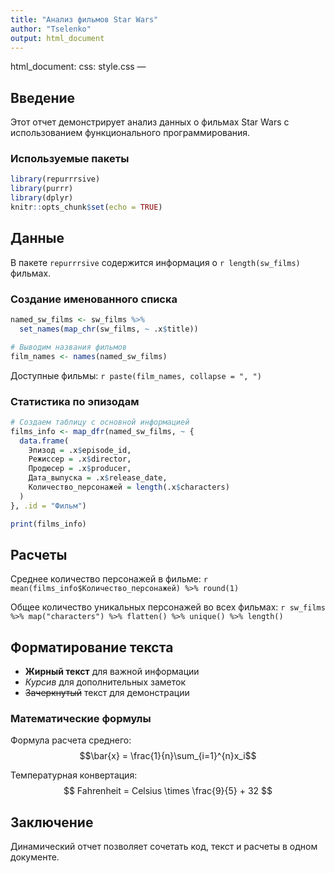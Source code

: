 ---
title: "Анализ фильмов Star Wars"
author: "Tselenko"
output: html_document
---
  html_document:
    css: style.css
---

## Введение

Этот отчет демонстрирует анализ данных о фильмах Star Wars с использованием функционального программирования.

### Используемые пакеты

```{r setup, include=FALSE}
library(repurrrsive)
library(purrr)
library(dplyr)
knitr::opts_chunk$set(echo = TRUE)
```

## Данные

В пакете `repurrrsive` содержится информация о `r length(sw_films)` фильмах.

### Создание именованного списка

```{r named_list}
named_sw_films <- sw_films %>%
  set_names(map_chr(sw_films, ~ .x$title))

# Выводим названия фильмов
film_names <- names(named_sw_films)
```

Доступные фильмы: 
`r paste(film_names, collapse = ", ")`

### Статистика по эпизодам

```{r episodes_stats}
# Создаем таблицу с основной информацией
films_info <- map_dfr(named_sw_films, ~ {
  data.frame(
    Эпизод = .x$episode_id,
    Режиссер = .x$director,
    Продюсер = .x$producer,
    Дата_выпуска = .x$release_date,
    Количество_персонажей = length(.x$characters)
  )
}, .id = "Фильм")

print(films_info)
```

## Расчеты

Среднее количество персонажей в фильме: 
`r mean(films_info$Количество_персонажей) %>% round(1)`

Общее количество уникальных персонажей во всех фильмах: 
`r sw_films %>% map("characters") %>% flatten() %>% unique() %>% length()`

## Форматирование текста

- **Жирный текст** для важной информации
- *Курсив* для дополнительных заметок
- ~~Зачеркнутый~~ текст для демонстрации

### Математические формулы

Формула расчета среднего: 
$$\bar{x} = \frac{1}{n}\sum_{i=1}^{n}x_i$$

Температурная конвертация:
$$ Fahrenheit = Celsius \times \frac{9}{5} + 32 $$

## Заключение

Динамический отчет позволяет сочетать код, текст и расчеты в одном документе.
